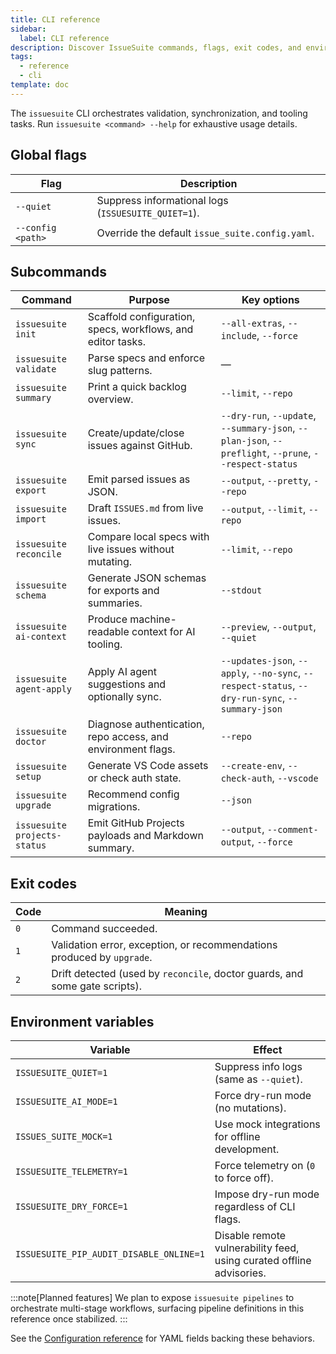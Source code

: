 ```yaml
---
title: CLI reference
sidebar:
  label: CLI reference
description: Discover IssueSuite commands, flags, exit codes, and environment variables for automation workflows.
tags:
  - reference
  - cli
template: doc
---
```


The `issuesuite` CLI orchestrates validation, synchronization, and tooling tasks. Run `issuesuite <command> --help` for exhaustive usage details.

## Global flags

| Flag | Description |
| --- | --- |
| `--quiet` | Suppress informational logs (`ISSUESUITE_QUIET=1`). |
| `--config <path>` | Override the default `issue_suite.config.yaml`. |

## Subcommands

| Command | Purpose | Key options |
| --- | --- | --- |
| `issuesuite init` | Scaffold configuration, specs, workflows, and editor tasks. | `--all-extras`, `--include`, `--force` |
| `issuesuite validate` | Parse specs and enforce slug patterns. | — |
| `issuesuite summary` | Print a quick backlog overview. | `--limit`, `--repo` |
| `issuesuite sync` | Create/update/close issues against GitHub. | `--dry-run`, `--update`, `--summary-json`, `--plan-json`, `--preflight`, `--prune`, `--respect-status` |
| `issuesuite export` | Emit parsed issues as JSON. | `--output`, `--pretty`, `--repo` |
| `issuesuite import` | Draft `ISSUES.md` from live issues. | `--output`, `--limit`, `--repo` |
| `issuesuite reconcile` | Compare local specs with live issues without mutating. | `--limit`, `--repo` |
| `issuesuite schema` | Generate JSON schemas for exports and summaries. | `--stdout` |
| `issuesuite ai-context` | Produce machine-readable context for AI tooling. | `--preview`, `--output`, `--quiet` |
| `issuesuite agent-apply` | Apply AI agent suggestions and optionally sync. | `--updates-json`, `--apply`, `--no-sync`, `--respect-status`, `--dry-run-sync`, `--summary-json` |
| `issuesuite doctor` | Diagnose authentication, repo access, and environment flags. | `--repo` |
| `issuesuite setup` | Generate VS Code assets or check auth state. | `--create-env`, `--check-auth`, `--vscode` |
| `issuesuite upgrade` | Recommend config migrations. | `--json` |
| `issuesuite projects-status` | Emit GitHub Projects payloads and Markdown summary. | `--output`, `--comment-output`, `--force` |

## Exit codes

| Code | Meaning |
| --- | --- |
| `0` | Command succeeded. |
| `1` | Validation error, exception, or recommendations produced by `upgrade`. |
| `2` | Drift detected (used by `reconcile`, doctor guards, and some gate scripts). |

## Environment variables

| Variable | Effect |
| --- | --- |
| `ISSUESUITE_QUIET=1` | Suppress info logs (same as `--quiet`). |
| `ISSUESUITE_AI_MODE=1` | Force dry-run mode (no mutations). |
| `ISSUES_SUITE_MOCK=1` | Use mock integrations for offline development. |
| `ISSUESUITE_TELEMETRY=1` | Force telemetry on (`0` to force off). |
| `ISSUESUITE_DRY_FORCE=1` | Impose dry-run mode regardless of CLI flags. |
| `ISSUESUITE_PIP_AUDIT_DISABLE_ONLINE=1` | Disable remote vulnerability feed, using curated offline advisories. |

:::note[Planned features]
We plan to expose `issuesuite pipelines` to orchestrate multi-stage workflows, surfacing pipeline definitions in this reference once stabilized.
:::

See the [Configuration reference](./configuration) for YAML fields backing these behaviors.
